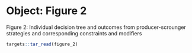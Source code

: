 # Object: Figure 2

Figure 2: Individual decision tree and outcomes from producer-scrounger 
strategies and corresponding constraints and modifiers

```r
targets::tar_read(figure_2)
```

